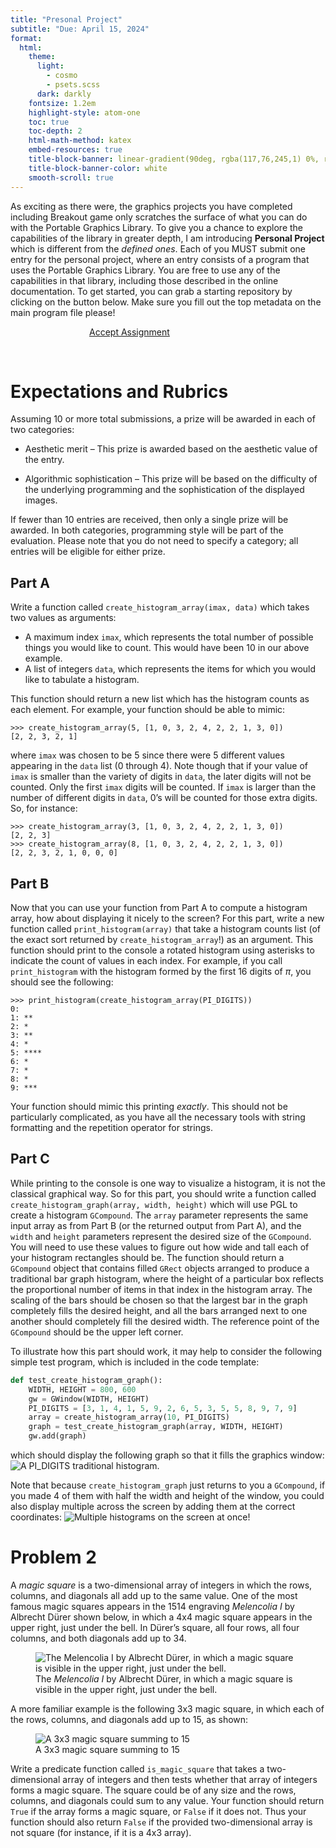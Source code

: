 ```yaml
---
title: "Presonal Project"
subtitle: "Due: April 15, 2024"
format:
  html:
    theme:
      light: 
        - cosmo
        - psets.scss
      dark: darkly
    fontsize: 1.2em
    highlight-style: atom-one
    toc: true
    toc-depth: 2
    html-math-method: katex
    embed-resources: true
    title-block-banner: linear-gradient(90deg, rgba(117,76,245,1) 0%, rgba(0,212,255,1) 100%)
    title-block-banner-color: white
    smooth-scroll: true
---
```


As exciting as there were, the graphics projects you have completed including Breakout game only scratches the surface of what you can do
with the Portable Graphics Library. To give you a chance to explore the capabilities of the library in greater depth, I am introducing __Personal Project__ which is different from the *defined ones*.
Each of you MUST submit one entry for the personal project, where an entry consists of a program that uses the Portable Graphics Library. You are free to use any of the capabilities in that library, including those described in the online documentation. To get started, you can grab a starting repository by clicking on the button below. Make sure you fill out the top metadata on the main program file please!

```{=html}
<a href='https://classroom.github.com/a/tRWjmOEL' target="_blank" class="btn btn-info" style='margin:auto; display: block; width:50%;'>Accept Assignment</a>
```
<br>

# Expectations and Rubrics
Assuming 10 or more total submissions, a prize will be awarded in each of two categories:

- Aesthetic merit – This prize is awarded based on the aesthetic value of the entry.

- Algorithmic sophistication – This prize will be based on the difficulty of the underlying programming and the sophistication of the displayed images.

If fewer than 10 entries are received, then only a single prize will be awarded. In both categories, programming style will be part of the evaluation. Please note that you do not need to specify a category; all entries will be eligible for either prize.


## Part A
Write a function called `create_histogram_array(imax, data)` which takes two values as arguments:

- A maximum index `imax`, which represents the total number of possible things you would like to count. This would have been 10 in our above example.
- A list of integers `data`, which represents the items for which you would like to tabulate a histogram.

This function should return a new list which has the histogram counts as each element. For example, your function should be able to mimic:
```python-repl
>>> create_histogram_array(5, [1, 0, 3, 2, 4, 2, 2, 1, 3, 0])
[2, 2, 3, 2, 1]
```
where `imax` was chosen to be 5 since there were 5 different values appearing in the `data` list (0 through 4). Note though that if your value of `imax` is smaller than the variety of digits in `data`, the later digits will not be counted. Only the first `imax` digits will be counted. If `imax` is larger than the number of different digits in `data`, 0's will be counted for those extra digits. So, for instance:
```python-repl
>>> create_histogram_array(3, [1, 0, 3, 2, 4, 2, 2, 1, 3, 0])
[2, 2, 3]
>>> create_histogram_array(8, [1, 0, 3, 2, 4, 2, 2, 1, 3, 0])
[2, 2, 3, 2, 1, 0, 0, 0]
```

## Part B
Now that you can use your function from Part A to compute a histogram array, how about displaying it nicely to the screen? For this part, write a new function called `print_histogram(array)` that take a histogram counts list (of the exact sort returned by `create_histogram_array`!) as an argument. This function should print to the console a rotated histogram using asterisks to indicate the count of values in each index. For example, if you call `print_histogram` with the histogram formed by the first 16 digits of $\pi$, you should see the following:
```python-repl
>>> print_histogram(create_histogram_array(PI_DIGITS))
0:
1: **
2: *
3: **
4: *
5: ****
6: *
7: *
8: *
9: ***
```
Your function should mimic this printing _exactly_. This should not be particularly complicated, as you have all the necessary tools with string formatting and the repetition operator for strings.


## Part C
While printing to the console is one way to visualize a histogram, it is not the classical graphical way. So for this part, you should write a function called `create_histogram_graph(array, width, height)` which will use PGL to create a histogram `GCompound`. The `array` parameter represents the same input array as from Part B (or the returned output from Part A), and the `width` and `height` parameters represent the desired size of the `GCompound`. You will need to use these values to figure out how wide and tall each of your histogram rectangles should be. The function should return a `GCompound` object that contains filled `GRect` objects arranged to produce a traditional bar graph histogram, where the height of a particular box reflects the proportional number of items in that index in the histogram array. The scaling of the bars should be chosen so that the largest bar in the graph completely fills the desired height, and all the bars arranged next to one another should completely fill the desired width. The reference point of the `GCompound` should be the upper left corner.

To illustrate how this part should work, it may help to consider the following simple test program, which is included in the code template:
```python
def test_create_histogram_graph():
    WIDTH, HEIGHT = 800, 600
    gw = GWindow(WIDTH, HEIGHT)
    PI_DIGITS = [3, 1, 4, 1, 5, 9, 2, 6, 5, 3, 5, 5, 8, 9, 7, 9]
    array = create_histogram_array(10, PI_DIGITS)
    graph = test_create_histogram_graph(array, WIDTH, HEIGHT)
    gw.add(graph)
```
which should display the following graph so that it fills the graphics window:
![A `PI_DIGITS` traditional histogram.](./images/Histogram.png)

Note that because `create_histogram_graph` just returns to you a `GCompound`, if you made 4 of them with half the width and height of the window, you could also display multiple across the screen by adding them at the correct coordinates:
![Multiple histograms on the screen at once!](./images/Histogram2.png)


# Problem 2
A _magic square_ is a two-dimensional array of integers in which the rows, columns, and diagonals all add up to the same value. One of the most famous magic squares appears in the 1514 engraving _Melencolia I_ by Albrecht Dürer shown below, in which a 4x4 magic square appears in the upper right, just under the bell. In Dürer's square, all four rows, all four columns, and both diagonals add up to 34.

![The _Melencolia I_ by Albrecht Dürer, in which a magic square is visible in the upper right, just under the bell.](./images/melencolia_I.jpg)

A more familiar example is the following 3x3 magic square, in which each of the rows, columns, and diagonals add up to 15, as shown:

![A 3x3 magic square summing to 15](./images/magic_sq.svg)

Write a predicate function called `is_magic_square` that takes a two-dimensional array of integers and then tests whether that array of integers forms a magic square. The square could be of any size and the rows, columns, and diagonals could sum to any value. Your function should return `True` if the array forms a magic square, or `False` if it does not. Thus your function should also return `False` if the provided two-dimensional array is not square (for instance, if it is a 4x3 array).
